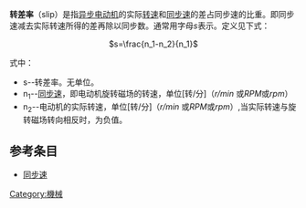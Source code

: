 {{unreferenced|time=2019-06-22T11:40:10+00:00}}
{{NoteTA|G1=物理學
|1=zh-hans:转差率;zh-tw:滑差
|2=zh-hans:同步速;zh-tw:同步轉速
}}
'''转差率'''（slip）是指[[异步电动机|异步电动机]]的实际[[转速|转速]]和[[同步速|同步速]]的差占同步速的比重。即同步速减去实际转速所得的差再除以同步数。通常用字母<math>s</math>表示。定义见下式：
<div align="center"><math>s=\frac{n_1-n_2}{n_1}</math></div>

式中：
*s--转差率。无单位。
*n<sub>1</sub>--[[同步速|同步速]]，即电动机旋转磁场的转速，单位[转/分]（''r/min'' 或''RPM''或''rpm''）
*n<sub>2</sub>--电动机的实际转速，单位[转/分]（''r/min'' 或''RPM''或''rpm''）,当实际转速与旋转磁场转向相反时，为负值。

==参考条目==
*[[同步速|同步速]]

[[Category:機械|Category:機械]]